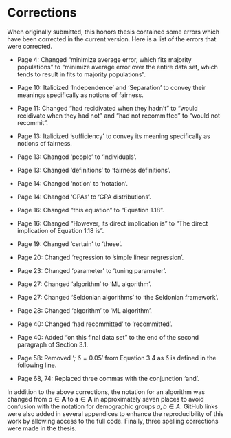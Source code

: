 # Corrections {-}

When originally submitted, this honors thesis contained some errors which have been corrected in the current version. Here is a list of the errors that were corrected.

- Page 4: Changed "minimize average error, which fits majority populations" to "minimize average error over the entire data set, which tends to result in fits to majority populations".

- Page 10: Italicized 'Independence' and 'Separation' to convey their meanings specifically as notions of fairness. 

- Page 11: Changed "had recidivated when they hadn't" to "would recidivate when they had not" and "had not recommitted" to "would not recommit".

- Page 13: Italicized 'sufficiency' to convey its meaning specifically as notions of fairness. 

- Page 13: Changed 'people' to 'individuals'.

- Page 13: Changed 'definitions' to 'fairness definitions'. 

- Page 14: Changed 'notion' to 'notation'.

- Page 14: Changed 'GPAs' to 'GPA distributions'.

- Page 16: Changed "this equation" to "Equation 1.18".

- Page 16: Changed "However, its direct implication is" to "The direct implication of Equation 1.18 is".

- Page 19: Changed 'certain' to 'these'. 

- Page 20: Changed 'regression to 'simple linear regression'.

- Page 23: Changed 'parameter' to 'tuning parameter'.

- Page 27: Changed 'algorithm' to 'ML algorithm'.

- Page 27: Changed 'Seldonian algorithms' to 'the Seldonian framework'.

- Page 28: Changed 'algorithm' to 'ML algorithm'.

- Page 40: Changed 'had recommitted' to 'recommitted'. 

- Page 40: Added "on this final data set" to the end of the second paragraph of Section 3.1.

- Page 58: Removed '$\textit{; } \delta = 0.05$' from Equation 3.4 as $\delta$ is defined in the following line.

- Page 68, 74: Replaced three commas with the conjunction 'and'.

In addition to the above corrections, the notation for an algorithm was changed from $a \in \textbf{A}$ to $\textbf{a} \in \textbf{A}$ in approximately seven places to avoid confusion with the notation for demographic groups $a, b \in A$. GitHub links were also added in several appendices to enhance the reproducibility of this work by allowing access to the full code. Finally, three spelling corrections were made in the thesis. 



